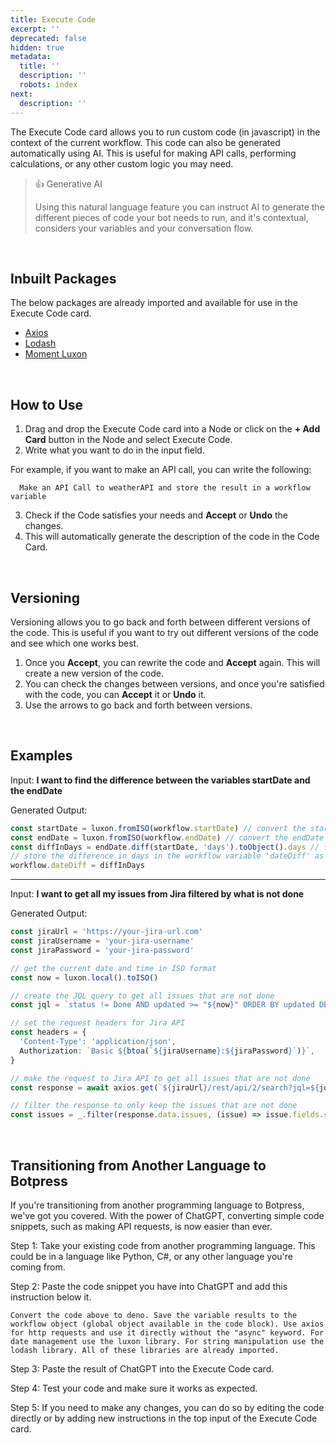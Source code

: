 ```yaml
---
title: Execute Code
excerpt: ''
deprecated: false
hidden: true
metadata:
  title: ''
  description: ''
  robots: index
next:
  description: ''
---
```

The Execute Code card allows you to run custom code (in javascript) in the context of the current workflow. This code can also be generated automatically using AI. This is useful for making API calls, performing calculations, or any other custom logic you may need.

> 👍 Generative AI
>
> Using this natural language feature you can instruct AI to generate the different pieces of code your bot needs to run, and it's contextual, considers your variables and your conversation flow.

<br />

## Inbuilt Packages

The below packages are already imported and available for use in the Execute Code card.

* [Axios](https://axios-http.com/docs/api_intro)
* [Lodash](https://lodash.com/docs/4.17.15)
* [Moment Luxon](https://moment.github.io/luxon/#/?id=luxon)

<br />

## How to Use

1. Drag and drop the Execute Code card into a Node or click on the **+ Add Card** button in the Node and select Execute Code.
2. Write what you want to do in the input field. 

For example, if you want to make an API call, you can write the following:

```
  Make an API Call to weatherAPI and store the result in a workflow variable
```

3. Check if the Code satisfies your needs and **Accept** or **Undo** the changes.
4. This will automatically generate the description of the code in the Code Card.

<br />

## Versioning

Versioning allows you to go back and forth between different versions of the code. This is useful if you want to try out different versions of the code and see which one works best.

1. Once you **Accept**, you can rewrite the code and **Accept** again. This will create a new version of the code.
2. You can check the changes between versions, and once you're satisfied with the code, you can **Accept** it or **Undo** it.
3. Use the arrows to go back and forth between versions.

<br />

## Examples

Input: **I want to find the difference between the variables startDate and the endDate**

Generated Output:

```typescript
const startDate = luxon.fromISO(workflow.startDate) // convert the startDate string to a luxon DateTime object
const endDate = luxon.fromISO(workflow.endDate) // convert the endDate string to a luxon DateTime object
const diffInDays = endDate.diff(startDate, 'days').toObject().days // find the difference between the two dates in days
// store the difference in days in the workflow variable 'dateDiff' as requested
workflow.dateDiff = diffInDays
```

***

Input: **I want to get all my issues from Jira filtered by what is not done**

Generated Output:

```typescript
const jiraUrl = 'https://your-jira-url.com'
const jiraUsername = 'your-jira-username'
const jiraPassword = 'your-jira-password'

// get the current date and time in ISO format
const now = luxon.local().toISO()

// create the JQL query to get all issues that are not done
const jql = `status != Done AND updated >= "${now}" ORDER BY updated DESC`

// set the request headers for Jira API
const headers = {
  'Content-Type': 'application/json',
  Authorization: `Basic ${btoa(`${jiraUsername}:${jiraPassword}`)}`,
}

// make the request to Jira API to get all issues that are not done
const response = await axios.get(`${jiraUrl}/rest/api/2/search?jql=${jql}`, { headers })

// filter the response to only keep the issues that are not done
const issues = _.filter(response.data.issues, (issue) => issue.fields.status.name !== 'Done')
```

<br />

## Transitioning from Another Language to Botpress

If you're transitioning from another programming language to Botpress, we've got you covered. With the power of ChatGPT, converting simple code snippets, such as making API requests, is now easier than ever.

Step 1: Take your existing code from another programming language. This could be in a language like Python, C#, or any other language you're coming from.

Step 2: Paste the code snippet you have into ChatGPT and add this instruction below it.

```text
Convert the code above to deno. Save the variable results to the workflow object (global object available in the code block). Use axios for http requests and use it directly without the "async" keyword. For date management use the luxon library. For string manipulation use the lodash library. All of these libraries are already imported.
```

Step 3: Paste the result of ChatGPT into the Execute Code card.

Step 4: Test your code and make sure it works as expected.

Step 5: If you need to make any changes, you can do so by editing the code directly or by adding new instructions in the top input of the Execute Code card.
